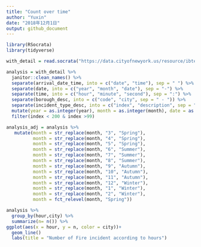 ```yaml
---
title: "Count over time"
author: "Yuxin"
date: "2018年12月1日"
output: github_document
---
```


```r
library(RSocrata)
library(tidyverse)

```


```r
with_detail = read.socrata("https://data.cityofnewyork.us/resource/ibte-hq4u.csv")
```

```r
analysis = with_detail %>%
  janitor::clean_names() %>%
  separate(arrival_date_time, into = c("date", "time"), sep = " ") %>%
  separate(date, into = c("year", "month", "date"), sep = "-") %>%
  separate(time, into = c("hour", "minute", "second"), sep = ":") %>%
  separate(borough_desc, into = c("code", "city", sep = " - ")) %>%
  separate(incident_type_desc, into = c("index", "description", sep = " - ")) %>%
  mutate(year = as.integer(year), month = as.integer(month), date = as.integer(date), hour = as.integer(hour), minute = as.integer(minute), second = as.integer(second), index = as.integer(index)) %>%
  filter(index < 200 & index >99)
```

```r
analysis_adj = analysis %>%
   mutate(month = str_replace(month, "3", "Spring"),
          month = str_replace(month, "4", "Spring"),
          month = str_replace(month, "5", "Spring"),
          month = str_replace(month, "6", "Summer"),
          month = str_replace(month, "7", "Summer"),
          month = str_replace(month, "8", "Summer"),
          month = str_replace(month, "9", "Autumn"),
          month = str_replace(month, "10", "Autumn"),
          month = str_replace(month, "11", "Autumn"),
          month = str_replace(month, "12", "Winter"),
          month = str_replace(month, "1", "Winter"),
          month = str_replace(month, "2", "Winter"),
          month = fct_relevel(month, "Spring"))
```

```r
analysis %>%
  group_by(hour,city) %>%
  summarize(n= n()) %>%
ggplot(aes(x = hour, y = n, color = city))+
  geom_line()
  labs(title = "Number of Fire incident according to hours")
```

